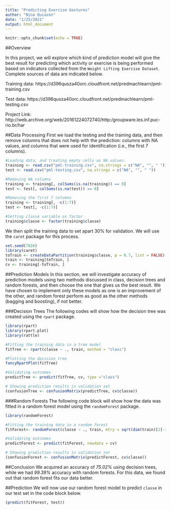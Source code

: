 ```yaml
---
title: "Predicting Exercise Gestures"
author: "Nina Quiazon"
date: "1/25/2021"
output: html_document
---
```


```r
knitr::opts_chunk$set(echo = TRUE)
```

##Overview

In this project, we will explore which kind of prediction model will give the best result for predicting which activity or exercise is being performed based on indicators collected from the `Weight Lifting Exercise Dataset`. Complete sources of data are indicated below.

Training data: https://d396qusza40orc.cloudfront.net/predmachlearn/pml-training.csv

Test data: https://d396qusza40orc.cloudfront.net/predmachlearn/pml-testing.csv

Project Link: http://web.archive.org/web/20161224072740/http:/groupware.les.inf.puc-rio.br/har

##Data Processing
First we load the testing and the training data, and then remove columns that does not help with the prediction: columns with NA values, and columns that were used for identification (i.e., the first 7 columns).

```r
#Loading data, and treating empty cells as NA values.
training <- read.csv("pml-training.csv", na.strings = c("NA", "", " "))
test <- read.csv("pml-testing.csv", na.strings = c("NA", "", " "))

#Removing NA columns
training <- training[, colSums(is.na(training)) == 0]
test <- test[, colSums(is.na(test)) == 0]

#Removing the first 7 columns
training <- training[, -c(1:7)]
test <- test[, -c(1:7)]

#Setting classe variable as factor
training$classe <- factor(training$classe)


```

We then split the training data to set apart 30% for validation. We will use the `caret` package for this process.

```r
set.seed(7826) 
library(caret)
toTrain <- createDataPartition(training$classe, p = 0.7, list = FALSE)
train <- training[toTrain, ]
cv <- training[-toTrain, ]
```

##Prediction Models
In this section, we will investigate accuracy of prediction models using two methods discussed in class, decision trees and random forests, and then choose the one that gives us the best result. We have chosen to implement only these models as one is an improvement of the other, and random forest perform as good as the other methods (bagging and boosting), if not better.

###Decision Trees
The following codes will show how the decision tree was created using the `rpart` package.
```r
library(rpart)
library(rpart.plot)
library(rattle)

#Fitting the training data in a tree model
fitTree <- rpart(classe ~ ., train, method = "class")

#Plotting the decision tree
fancyRpartPlot(fitTree)

#Validating outcomes
predictTree <- predict(fitTree, cv, type ="class")

# Showing prediction results in validation set
(confusionTree <- confusionMatrix(predictTree, cv$classe))
```

###Random Forests
The following code block will show how the data was fitted in a random forest model using the `randomForest` package.
```r
library(randomForest)

#Fitting the training data in a random forest
fitForest<- randomForest(classe ~ ., train, mtry = sqrt(dim(train)[2]-1), importance =TRUE)

#Validating outcomes
predictForest <- predict(fitForest, newdata = cv)

# Showing prediction results in validation set
(confusionForest <- confusionMatrix(predictForest, cv$classe))
```

##Conclusion
We acquired an accuracy of *75.02%* using decision trees, while we had *99.39%* accuracy with random forests. For this data, we found out that random forest fits our data better.

##Prediction
We will now use our random forest model to predict `classe` in our test set in the code block below.

```r
(predict(fitForest, test))
```